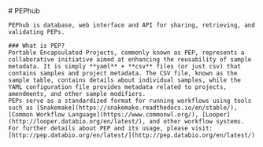 
<PageLayout fullWidth>
  <div className="mx-5" style={{ height: '80vh' }}>  
    # PEPhub

    PEPhub is database, web interface and API for sharing, retrieving, and validating PEPs.

    ### What is PEP?
    Portable Encapsulated Projects, commonly known as PEP, represents a collaborative initiative aimed at enhancing the reusability of sample metadata. It is simply **yaml** + **csv** files (or just csv) that contains samples and project metadata. The CSV file, known as the sample table, contains details about individual samples, while the YAML configuration file provides metadata related to projects, amendments, and other sample modifiers.
    PEPs serve as a standardized format for running workflows using tools such as [Snakemake](https://snakemake.readthedocs.io/en/stable/), [Common Workflow Language](https://www.commonwl.org/), [Looper](http://looper.databio.org/en/latest/), and other workflow systems.
    For further details about PEP and its usage, please visit: [http://pep.databio.org/en/latest/](http://pep.databio.org/en/latest/)

  </div>
</PageLayout>
